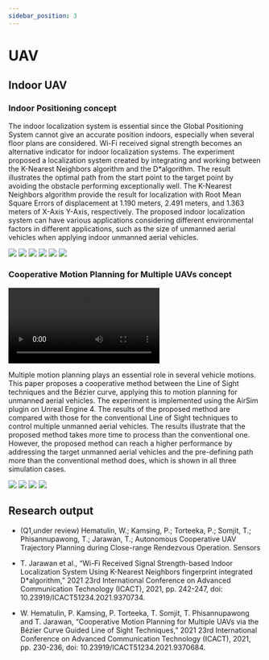 ```yaml
---
sidebar_position: 3 
---
```


# UAV

## Indoor UAV

### Indoor Positioning concept

The indoor localization system is essential since the Global Positioning System cannot give an accurate position indoors, especially when several floor plans are considered. Wi-Fi received signal strength becomes an alternative indicator for indoor localization systems. The experiment proposed a localization system created by integrating and working between the K-Nearest Neighbors algorithm and the D*algorithm. The result illustrates the optimal path from the start point to the target point by avoiding the obstacle performing exceptionally well. The K-Nearest Neighbors algorithm provide the result for localization with Root Mean Square Errors of displacement at 1.190 meters, 2.491 meters, and 1.363 meters of X-Axis Y-Axis, respectively. The proposed indoor localization system can have various applications considering different environmental factors in different applications, such as the size of unmanned aerial vehicles when applying indoor unmanned aerial vehicles.

<div style={{textAlign: 'center'}}>
  <img src="/uav/1.jpg" style={{ width: '45%', marginRight: '10px' }} />
  <img src="/uav/2.jpg" style={{ width: '45%', marginRight: '10px' }} />
  <img src="/uav/3.png" style={{ width: '45%', marginRight: '10px' }} />
  <img src="/uav/4.png" style={{ width: '45%', marginRight: '10px' }} />
  <img src="/uav/5.png" style={{ width: '70%' }} />
  <img src="/uav/6.png" style={{ width: '50%' }} />
</div>


### Cooperative Motion Planning for Multiple UAVs concept

![](/uav/DroneNobg.mp4)

Multiple motion planning plays an essential role in several vehicle motions. This paper proposes a cooperative method between the Line of Sight techniques and the Bézier curve, applying this to motion planning for unmanned aerial vehicles. The experiment is implemented using the AirSim plugin on Unreal Engine 4. The results of the proposed method are compared with those for the conventional Line of Sight techniques to control multiple unmanned aerial vehicles. The results illustrate that the proposed method takes more time to process than the conventional one. However, the proposed method can reach a higher performance by addressing the target unmanned aerial vehicles and the pre-defining path more than the conventional method does, which is shown in all three simulation cases.

<div style={{textAlign: 'center'}}>
  <img src="/uav/7.png" style={{ width: '45%', backgroundColor: 'white', marginRight: '10px' }} />
  <img src="/uav/8.png" style={{ width: '45%', backgroundColor: 'white', marginRight: '10px' }} />
  <img src="/uav/9.png" style={{ width: '45%', backgroundColor: 'white', marginRight: '10px' }} />
  <img src="/uav/10.png" style={{ width: '45%', marginRight: '10px' }} />
</div>


## Research output

- (Q1,under review) Hematulin, W.; Kamsing, P.; Torteeka, P.; Somjit, T.; Phisannupawong, T.; Jarawan, T.; Autonomous Cooperative UAV Trajectory Planning during Close-range Rendezvous Operation. Sensors

- T. Jarawan et al., “Wi-Fi Received Signal Strength-based Indoor Localization System Using K-Nearest Neighbors fingerprint integrated D*algorithm,” 2021 23rd International Conference on Advanced Communication Technology (ICACT), 2021, pp. 242-247, doi: 10.23919/ICACT51234.2021.9370734.

- W. Hematulin, P. Kamsing, P. Torteeka, T. Somjit, T. Phisannupawong and T. Jarawan, “Cooperative Motion Planning for Multiple UAVs via the Bézier Curve Guided Line of Sight Techniques,” 2021 23rd International Conference on Advanced Communication Technology (ICACT), 2021, pp. 230-236, doi: 10.23919/ICACT51234.2021.9370684.